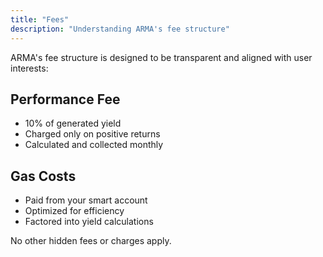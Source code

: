 ```yaml
---
title: "Fees"
description: "Understanding ARMA's fee structure"
---
```


ARMA's fee structure is designed to be transparent and aligned with user interests:

## Performance Fee
- 10% of generated yield
- Charged only on positive returns
- Calculated and collected monthly

## Gas Costs
- Paid from your smart account
- Optimized for efficiency
- Factored into yield calculations

No other hidden fees or charges apply.
